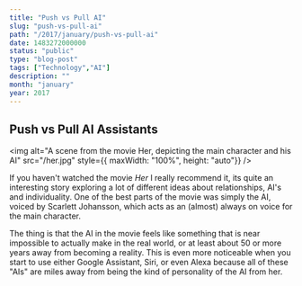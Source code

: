 ```yaml
---
title: "Push vs Pull AI"
slug: "push-vs-pull-ai"
path: "/2017/january/push-vs-pull-ai"
date: 1483272000000
status: "public"
type: "blog-post"
tags: ["Technology","AI"]
description: ""
month: "january"
year: 2017
---
```



## Push vs Pull AI Assistants

<img
  alt="A scene from the movie Her, depicting the main character and his AI"
  src="/her.jpg"
  style={{ maxWidth: "100%", height: "auto"}}
/>

If you haven't watched the movie <cite>Her</cite> I really recommend it, its
quite an interesting story exploring a lot of different ideas about
relationships, AI's and individuality. One of the best parts of the movie was
simply the AI, voiced by Scarlett Johansson, which acts as an (almost) always on
voice for the main character.

The thing is that the AI in the movie feels like something that is near
impossible to actually make in the real world, or at least about 50 or more
years away from becoming a reality. This is even more noticeable when you start
to use either Google Assistant, Siri, or even Alexa because all of these "AIs"
are miles away from being the kind of personality of the AI from her.

